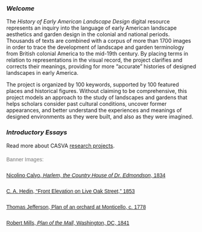 {{break}}
===''Welcome''===
The ''History of Early American Landscape Design'' digital resource represents an inquiry into the language of early American landscape aesthetics and garden design in the colonial and national periods. Thousands of texts are combined with a corpus of more than 1700 images in order to trace the development of landscape and garden terminology from British colonial America to the mid-19th century. By placing terms in relation to representations in the visual record, the project clarifies and corrects their meanings, providing for more “accurate” histories of designed landscapes in early America.

The project is organized by 100 keywords, supported by 100 featured places and historical figures. Without claiming to be comprehensive, this project models an approach to the study of landscapes and gardens that helps scholars consider past cultural conditions, uncover former appearances, and better understand the experiences and meanings of designed environments as they were built, and also as they were imagined. 

{{break}}
{{Showcase main}}
{{break}}

===''Introductory Essays''===
{{:Essays}}
{{break}}
Read more about CASVA [https://www.nga.gov/research/casva/research-projects.html research projects].

<div style="font-size:14px; font-family: sans-serif; color:#777777; line-height:2em;">Banner Images:</div>

<div style="font-size:14px; font-family: sans-serif; line-height:2em;">[[:File:0464.jpg|Nicolino Calyo, ''Harlem, the Country House of Dr. Edmondson'', 1834]]<br>

<div style="font-size:14px; font-family: sans-serif;">[[:File:1213.jpg|C. A. Hedin, “Front Elevation on Live Oak Street,” 1853]]<br></div>

<div style="font-size:14px; font-family: sans-serif;">[[:File:0072.jpg|Thomas Jefferson, Plan of an orchard at Monticello, c. 1778]]<br></div>

<div style="font-size:14px; font-family: sans-serif;">[[:File:0033.jpg|Robert Mills, ''Plan of the Mall'', Washington, DC, 1841]]</div>
